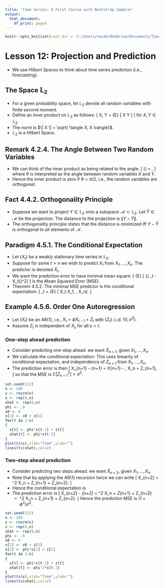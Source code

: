 ```yaml
---
title: 'Time Series: A First Course with Bootstrap Sampler'
output:
  html_document:
    df_print: paged
---
```


```r
knitr::opts_knit$set(root.dir = 'C:/Users/neide/OneDrive/Documents/TimeSeriesR/Data')
```

# Lesson 12: Projection and Prediction

- We use *Hilbert Spaces* to think about time series prediction (i.e., forecasting).

## The Space ${\mathbb L}_2$

- For a given probability space, let ${\mathbb L}_2$ denote all random variables with finite second moment.
- Define an *inner product* on ${\mathbb L}_2$ as follows:
\[
  \langle X, Y \rangle = {\mathbb E} [ X Y ]
\]
 for $X,Y \in {\mathbb L}_2$.
- The *norm* is $\| X \| = \sqrt{ \langle X, X \rangle}$.
- ${\mathbb L}_2$ is a Hilbert Space.

## Remark 4.2.4. The Angle Between Two Random Variables

- We can think of the inner product as being related to the angle:
\[
  \cos (\theta) = \frac{ \langle X, Y \rangle}{ \| X \| \cdot \| Y \| },
\]
 where $\theta$ is interpreted as the angle between random variables $X$ and $Y$.
- Hence the inner product is zero if $\theta = \pi/2$, i.e., the random variables are *orthogonal*.

## Fact 4.4.2. Orthogonality Principle

- Suppose we want to project $Y \in {\mathbb L}_2$ onto a subspace $\mathcal{M} \subset {\mathbb L}_2$. Let $\widehat{Y} \in \mathcal{M}$ be the projection. The distance to the projection is $\| Y - \widehat{Y} \|$.
- The orthogonality principle states that the distance is minimized iff $Y - \widehat{Y}$ is orthogonal to all elements of $\mathcal{M}$.


## Paradigm 4.5.1. The Conditional Expectation

- Let $\{ X_t \}$ be a weakly stationary time series in ${\mathbb L}_2$. 
- Suppose for some $t > n$ we wish to predict $X_t$ from $X_1, \ldots, X_n$. The predictor is denoted $\widehat{X}_t$.
- We want the prediction error to have minimal mean square:
\[
  {\mathbb E} [ {( \widehat{X}_t - X_t)}^2]
\]
is the *Mean Squared Error* (MSE).  
- Theorem 4.5.2. The minimal MSE predictor is the conditional expectation:
\[
 \widehat{X}_t = {\mathbb E} [ X_t \vert X_1, \ldots, X_n].
\]

## Example 4.5.6. Order One Autoregression

- Let $\{ X_t \}$ be an AR(1), i.e., $X_t = \phi X_{t-1} + Z_t$ with $\{ Z_t \}$ i.i.d. $(0,\sigma^2)$. 
- Assume $Z_t$ is independent of $X_s$ for all $s < t$. 

### One-step ahead prediction

- Consider predicting one-step ahead: we want $\widehat{X}_{n+1}$, given $X_1, \ldots, X_n$.
- We calculate the conditional expectation:
\begin{align*}
  {\mathbf E} [ X_{n+1} \vert X_1, \ldots, X_n] & = 
     {\mathbf E} [ \phi X_n + Z_{n+1} \vert X_1, \ldots, X_n] \\
     & = \phi \,  {\mathbf E} [ X_{n} \vert X_1, \ldots, X_n]
      +  {\mathbf E} [ Z_{n+1} \vert X_1, \ldots, X_n] \\
      & = \phi \, X_n + 0.
\end{align*}
 This uses linearity of conditional expectation, and independence of $Z_{n+1}$ from $X_1, \ldots, X_n$.
- The prediction error is then
\[
  X_{n+1} - \widehat{X}_{n+1} = X_{n+1} - \phi \, X_n = Z_{n+1},
\]
 so that the MSE is ${\mathbb E} [ Z_{n+1}^2] = \sigma^2$.

```r
set.seed(123)
n <- 100
z <- rnorm(n)
x <- rep(0,n)
xhat <- rep(0,n)
phi <- .9
x0 <- 0
x[1] <- x0 + z[1]
for(t in 2:n) 
{
  x[t] <- phi*x[t-1] + z[t] 
  xhat[t] <- phi*x[t-1]
}
plot(ts(x),xlab="Time",ylab="")
lines(ts(xhat),col=2)
```

### Two-step ahead prediction

- Consider predicting two steps ahead: we want $\widehat{X}_{n+2}$, given $X_1, \ldots, X_n$.
- Note that by applying the AR(1) recursion twice we can write
\[
 X_{n+2} = \phi^2 X_n + \phi Z_{n+1} + Z_{n+2}.
 \]
- Hence the conditional expectation is
  \begin{align*}
  {\mathbf E} [ X_{n+2} \vert X_1, \ldots, X_n] & = 
     {\mathbf E} [ \phi^2 X_n + \phi Z_{n+1} + Z_{n+2} \vert X_1, \ldots, X_n] \\
     & = \phi^2 \,  {\mathbf E} [ X_{n} \vert X_1, \ldots, X_n]
      +  \phi \, {\mathbf E} [ Z_{n+1} \vert X_1, \ldots, X_n] 
      + {\mathbf E} [ Z_{n+2} \vert X_1, \ldots, X_n]        \\
      & = \phi^2 \, X_n + 0.
\end{align*}
- The prediction error is
\[
 X_{n+2} - \widehat{X}_{n+2} = \phi^2 X_n + \phi Z_{n+1} + Z_{n+2}
  - \phi^2 X_n = \phi Z_{n+1} + Z_{n+2}.
\]
 Hence the prediction MSE is $(1 + \phi^2) \sigma^2$.

```r
set.seed(123)
n <- 100
z <- rnorm(n)
x <- rep(0,n)
xhat <- rep(0,n)
phi <- .9
x0 <- 0
x[1] <- x0 + z[1]
x[2] <- phi*x[1] + z[2]
for(t in 3:n) 
{
  x[t] <- phi*x[t-1] + z[t] 
  xhat[t] <- phi^2*x[t-2]
}
plot(ts(x),xlab="Time",ylab="")
lines(ts(xhat),col=2)
```







